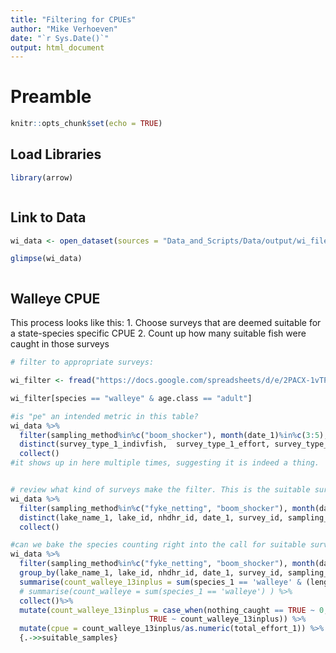 ```yaml
---
title: "Filtering for CPUEs"
author: "Mike Verhoeven"
date: "`r Sys.Date()`"
output: html_document
---
```

# Preamble
```r
knitr::opts_chunk$set(echo = TRUE)
```
## Load Libraries
```r
library(arrow)



```

## Link to Data

```r
wi_data <- open_dataset(sources = "Data_and_Scripts/Data/output/wi_file_arrow/")

glimpse(wi_data)



```

## Walleye CPUE
This process looks like this: 
1. Choose surveys that are deemed suitable for a state-species specific CPUE
2. Count up how many suitable fish were caught in those surveys


```r
# filter to appropriate surveys: 

wi_filter <- fread("https://docs.google.com/spreadsheets/d/e/2PACX-1vTP_AxKOZ_eiehLxOSDModibTEhC0OgWPfgMiUAxfcALq7JJVPpZCD21GRLPi2YNQ/pub?output=csv", na.strings = "")

wi_filter[species == "walleye" & age.class == "adult"]

#is "pe" an intended metric in this table?
wi_data %>% 
  filter(sampling_method%in%c("boom_shocker"), month(date_1)%in%c(3:5), water_temp%in%c(40:50), !is.na(total_effort_1) ) %>% 
  distinct(survey_type_1_indivfish,  survey_type_1_effort, survey_type_2_effort) %>% 
  collect() 
#it shows up in here multiple times, suggesting it is indeed a thing.


# review what kind of surveys make the filter. This is the suitable surveys table
wi_data %>% 
  filter(sampling_method%in%c("fyke_netting", "boom_shocker"), month(date_1)%in% c(3:5), water_temp%in%c(40:50), !is.na(total_effort_1) ) %>% 
  distinct(lake_name_1, lake_id, nhdhr_id, date_1, survey_id, sampling_method, total_effort_ident, total_effort_1, total_effort_1_units) %>% 
  collect() 

#can we bake the species counting right into the call for suitable surveys? #note that there are many NA lengths. Do we assume these were juveniles? Something else?
wi_data %>% 
  filter(sampling_method%in%c("fyke_netting", "boom_shocker"), month(date_1)%in% c(3:5), water_temp%in%c(40:50), !is.na(total_effort_1)) %>%
  group_by(lake_name_1, lake_id, nhdhr_id, date_1, survey_id, sampling_method,survey_type_1_indivfish, total_effort_ident, total_effort_1, total_effort_1_units, nothing_caught) %>% 
  summarise(count_walleye_13inplus = sum(species_1 == 'walleye' & (length_1 >= 13|is.na(length_1))) ) %>%
  # summarise(count_walleye = sum(species_1 == 'walleye') ) %>%
  collect()%>% 
  mutate(count_walleye_13inplus = case_when(nothing_caught == TRUE ~ 0, 
                               TRUE ~ count_walleye_13inplus)) %>% 
  mutate(cpue = count_walleye_13inplus/as.numeric(total_effort_1)) %>% 
  {.->>suitable_samples}



```



